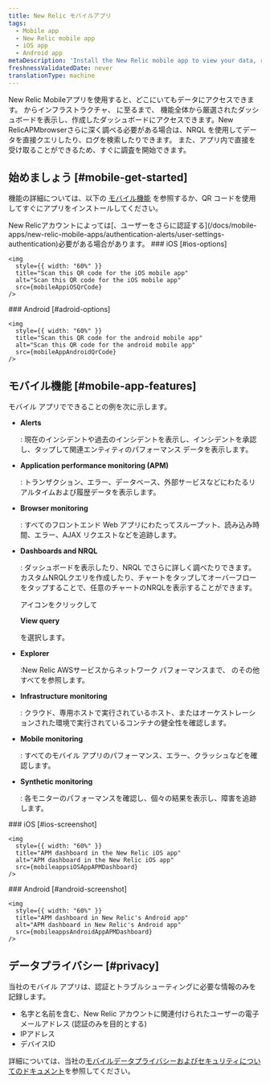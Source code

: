 ```yaml
---
title: New Relic モバイルアプリ
tags:
  - Mobile app
  - New Relic mobile app
  - iOS app
  - Android app
metaDescription: 'Install the New Relic mobile app to view your data, run queries, and receive and create alerts.'
freshnessValidatedDate: never
translationType: machine
---
```






New Relic Mobileアプリを使用すると、どこにいてもデータにアクセスできます。 からインフラストラクチャ、 に至るまで、 機能全体から厳選されたダッシュボードを表示し、作成したダッシュボードにアクセスできます。New RelicAPMbrowserさらに深く調べる必要がある場合は、NRQL を使用してデータを直接クエリしたり、ログを検索したりできます。 また、アプリ内で直接<InlinePopover type="alerts"/>を受け取ることができるため、すぐに調査を開始できます。

## 始めましょう [#mobile-get-started]

機能の詳細については、以下の [モバイル機能](#mobile-app-features) を参照するか、QR コードを使用してすぐにアプリをインストールしてください。

<Callout variant="tip">
  New Relicアカウントによっては[、ユーザーをさらに認証する](/docs/mobile-apps/new-relic-mobile-apps/authentication-alerts/user-settings-authentication)必要がある場合があります。
</Callout>

<SideBySide>
  <Side>
    ### iOS [#ios-options]

    <img
      style={{ width: "60%" }}
      title="Scan this QR code for the iOS mobile app"
      alt="Scan this QR code for the iOS mobile app"
      src={mobileAppiOSQrCode}
    />
  </Side>

  <Side>
    ### Android [#adroid-options]

    <img
      style={{ width: "60%" }}
      title="Scan this QR code for the android mobile app"
      alt="Scan this QR code for the android mobile app"
      src={mobileAppAndroidQrCode}
    />
  </Side>
</SideBySide>

## モバイル機能 [#mobile-app-features]

モバイル アプリでできることの例を次に示します。

* <DNT>**Alerts**</DNT>

  : 現在のインシデントや過去のインシデントを表示し、インシデントを承認し、タップして関連エンティティのパフォーマンス データを表示します。

* <DNT>**Application performance monitoring (APM)**</DNT>

  : トランザクション、エラー、データベース、外部サービスなどにわたるリアルタイムおよび履歴データを表示します。

* <DNT>**Browser monitoring**</DNT>

  : すべてのフロントエンド Web アプリにわたってスループット、読み込み時間、エラー、AJAX リクエストなどを追跡します。

* <DNT>**Dashboards and NRQL**</DNT>

  : ダッシュボードを表示したり、NRQL でさらに詳しく調べたりできます。 カスタムNRQLクエリを作成したり、チャートをタップしてオーバーフローをタップすることで、任意のチャートのNRQLを表示することができます。

  <Icon name="fe-more-horizontal"/>

  アイコンをクリックして

  <DNT>**View query**</DNT>

  を選択します。

* <DNT>**Explorer**</DNT>

  :New Relic AWSサービスからネットワーク パフォーマンスまで、 のその他すべてを参照します。

* <DNT>**Infrastructure monitoring**</DNT>

  : クラウド、専用ホストで実行されているホスト、またはオーケストレーションされた環境で実行されているコンテナの健全性を確認します。

* <DNT>**Mobile monitoring**</DNT>

  : すべてのモバイル アプリのパフォーマンス、エラー、クラッシュなどを確認します。

* <DNT>**Synthetic monitoring**</DNT>

  : 各モニターのパフォーマンスを確認し、個々の結果を表示し、障害を追跡します。

<SideBySide>
  <Side>
    ### iOS [#ios-screenshot]

    <img
      style={{ width: "60%" }}
      title="APM dashboard in the New Relic iOS app"
      alt="APM dashboard in the New Relic iOS app"
      src={mobileappsiOSAppAPMDashboard}
    />
  </Side>

  <Side>
    ### Android [#android-screenshot]

    <img
      style={{ width: "60%" }}
      title="APM dashboard in New Relic's Android app"
      alt="APM dashboard in New Relic's Android app"
      src={mobileappsAndroidAppAPMDashboard}
    />
  </Side>
</SideBySide>

## データプライバシー [#privacy]

当社のモバイル アプリは、認証とトラブルシューティングに必要な情報のみを記録します。

* 名字と名前を含む、New Relic アカウントに関連付けられたユーザーの電子メールアドレス (認証のみを目的とする)
* IPアドレス
* デバイスID

詳細については、当社の[モバイルデータプライバシーおよびセキュリティについてのドキュメント](/docs/mobile-monitoring/new-relic-mobile/get-started/security-mobile-apps)を参照してください。